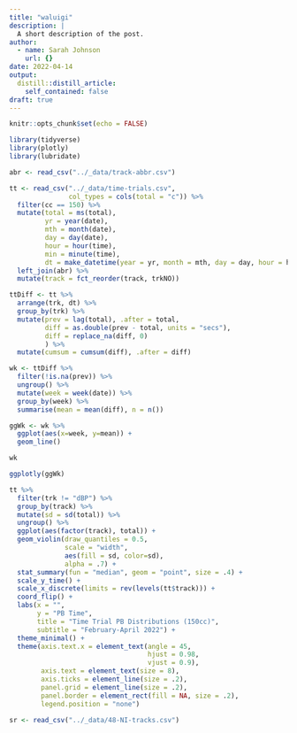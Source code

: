 ```yaml
---
title: "waluigi"
description: |
  A short description of the post.
author:
  - name: Sarah Johnson
    url: {}
date: 2022-04-14
output:
  distill::distill_article:
    self_contained: false
draft: true
---
```



```r
knitr::opts_chunk$set(echo = FALSE)
```

```r
library(tidyverse)
library(plotly)
library(lubridate)
```

```r
abr <- read_csv("../_data/track-abbr.csv") 

tt <- read_csv("../_data/time-trials.csv", 
               col_types = cols(total = "c")) %>% 
  filter(cc == 150) %>% 
  mutate(total = ms(total),
         yr = year(date),
         mth = month(date),
         day = day(date),
         hour = hour(time),
         min = minute(time),
         dt = make_datetime(year = yr, month = mth, day = day, hour = hour, min = min)) %>% 
  left_join(abr) %>%
  mutate(track = fct_reorder(track, trkNO))
```

```r
ttDiff <- tt %>% 
  arrange(trk, dt) %>% 
  group_by(trk) %>% 
  mutate(prev = lag(total), .after = total,
         diff = as.double(prev - total, units = "secs"),
         diff = replace_na(diff, 0)
         ) %>% 
  mutate(cumsum = cumsum(diff), .after = diff)
```

```r
wk <- ttDiff %>% 
  filter(!is.na(prev)) %>% 
  ungroup() %>% 
  mutate(week = week(date)) %>% 
  group_by(week) %>% 
  summarise(mean = mean(diff), n = n())

ggWk <- wk %>% 
  ggplot(aes(x=week, y=mean)) +
  geom_line()

wk

ggplotly(ggWk)
```

```r
tt %>% 
  filter(trk != "dBP") %>% 
  group_by(track) %>% 
  mutate(sd = sd(total)) %>% 
  ungroup() %>% 
  ggplot(aes(factor(track), total)) +
  geom_violin(draw_quantiles = 0.5, 
              scale = "width",
              aes(fill = sd, color=sd),
              alpha = .7) + 
  stat_summary(fun = "median", geom = "point", size = .4) +
  scale_y_time() +
  scale_x_discrete(limits = rev(levels(tt$track))) +
  coord_flip() +
  labs(x = "",
       y = "PB Time",
       title = "Time Trial PB Distributions (150cc)",
       subtitle = "February-April 2022") +
  theme_minimal() +
  theme(axis.text.x = element_text(angle = 45,
                                   hjust = 0.98,
                                   vjust = 0.9),
        axis.text = element_text(size = 8),
        axis.ticks = element_line(size = .2),
        panel.grid = element_line(size = .2),
        panel.border = element_rect(fill = NA, size = .2),
        legend.position = "none")
```

```r
sr <- read_csv("../_data/48-NI-tracks.csv")
```


